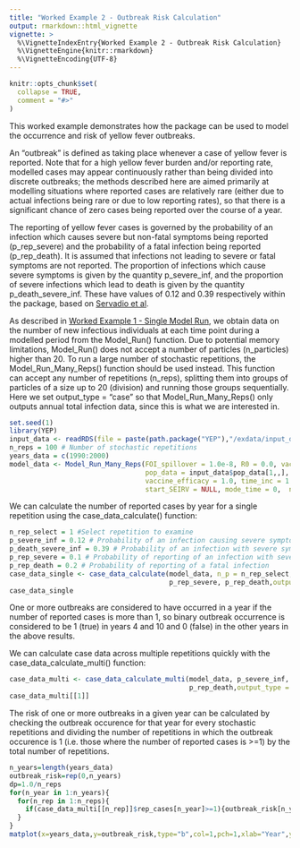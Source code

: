 ```yaml
---
title: "Worked Example 2 - Outbreak Risk Calculation"
output: rmarkdown::html_vignette
vignette: >
  %\VignetteIndexEntry{Worked Example 2 - Outbreak Risk Calculation}
  %\VignetteEngine{knitr::rmarkdown}
  %\VignetteEncoding{UTF-8}
---
```


```r
knitr::opts_chunk$set(
  collapse = TRUE,
  comment = "#>"
)
```

This worked example demonstrates how the package can be used to model the occurrence and risk of yellow fever outbreaks. 

An "outbreak" is defined as taking place whenever a case of yellow fever is reported. Note that for a high yellow fever burden and/or reporting rate, modelled cases may appear continuously rather than being divided into discrete outbreaks; the methods described here are aimed primarily at modelling situations where reported cases are relatively rare (either due to actual infections being rare or due to low reporting rates), so that there is a significant chance of zero cases being reported over the course of a year.

The reporting of yellow fever cases is governed by the probability of an infection which causes severe but non-fatal symptoms being reported (p_rep_severe) and the probability of a fatal infection being reported (p_rep_death). It is assumed that infections not leading to severe or fatal symptoms are not reported. The proportion of infections which cause severe symptoms is given by the quantity p_severe_inf, and the proportion of severe infections which lead to death is given by the quantity p_death_severe_inf. These have values of 0.12 and 0.39 respectively within the package, based on [Servadio et al](https://doi.org/10.1186/s12879-021-06535-4).

As described in [Worked Example 1 - Single Model Run](https://mrc-ide.github.io/YEP/articles/BWorkedExampleAModelRun.html), we obtain data on the number of new infectious individuals at each time point during a modelled period from the Model_Run() function. Due to potential memory limitations, Model_Run() does not accept a number of particles (n_particles) higher than 20. To run a large number of stochastic repetitions, the Model_Run_Many_Reps() function should be used instead. This function can accept any number of repetitions (n_reps), splitting them into groups of particles of a size up to 20 (division) and running those groups sequentially. Here we set output_type = "case" so that Model_Run_Many_Reps() only outputs annual total infection data, since this is what we are interested in.

```r
set.seed(1)
library(YEP)
input_data <- readRDS(file = paste(path.package("YEP"),"/exdata/input_data_example.Rds", sep = ""))
n_reps = 100 # Number of stochastic repetitions
years_data = c(1990:2000)
model_data <- Model_Run_Many_Reps(FOI_spillover = 1.0e-8, R0 = 0.0, vacc_data = input_data$vacc_data[1,,], 
                                  pop_data = input_data$pop_data[1,,], years_data, year0 = input_data$years_labels[1],
                                  vaccine_efficacy = 1.0, time_inc = 1.0, output_type = "case", mode_start = 1,  
                                  start_SEIRV = NULL, mode_time = 0,  n_reps = n_reps, division = 10)
```

We can calculate the number of reported cases by year for a single repetition using the case_data_calculate() function:

```r
n_rep_select = 1 #Select repetition to examine
p_severe_inf = 0.12 # Probability of an infection causing severe symptoms
p_death_severe_inf = 0.39 # Probability of an infection with severe symptoms causing death
p_rep_severe = 0.1 # Probability of reporting of an infection with severe (non-fatal) symptoms
p_rep_death = 0.2 # Probability of reporting of a fatal infection
case_data_single <- case_data_calculate(model_data, n_p = n_rep_select, p_severe_inf, p_death_severe_inf,
                                        p_rep_severe, p_rep_death,output_type = "annual", deterministic = FALSE)
case_data_single
```

One or more outbreaks are considered to have occurred in a year if the number of reported cases is more than 1, so binary outbreak occurrence is considered to be 1 (true) in years 4 and 10 and 0 (false) in the other years in the above results.

We can calculate case data across multiple repetitions quickly with the case_data_calculate_multi() function:

```r
case_data_multi <- case_data_calculate_multi(model_data, p_severe_inf, p_death_severe_inf,p_rep_severe, 
                                             p_rep_death,output_type = "annual", deterministic = FALSE)
case_data_multi[[1]]
```

The risk of one or more outbreaks in a given year can be calculated by checking the outbreak occurence for that year for every stochastic repetitions and dividing the number of repetitions in which the outbreak occurence is 1 (i.e. those where the number of reported cases is >=1) by the total number of repetitions.

```r
n_years=length(years_data)
outbreak_risk=rep(0,n_years)
dp=1.0/n_reps
for(n_year in 1:n_years){
  for(n_rep in 1:n_reps){
    if(case_data_multi[[n_rep]]$rep_cases[n_year]>=1){outbreak_risk[n_year]=outbreak_risk[n_year]+dp}
  }
}
matplot(x=years_data,y=outbreak_risk,type="b",col=1,pch=1,xlab="Year",ylab="Outbreak risk",ylim=c(0,max(outbreak_risk)))
```
